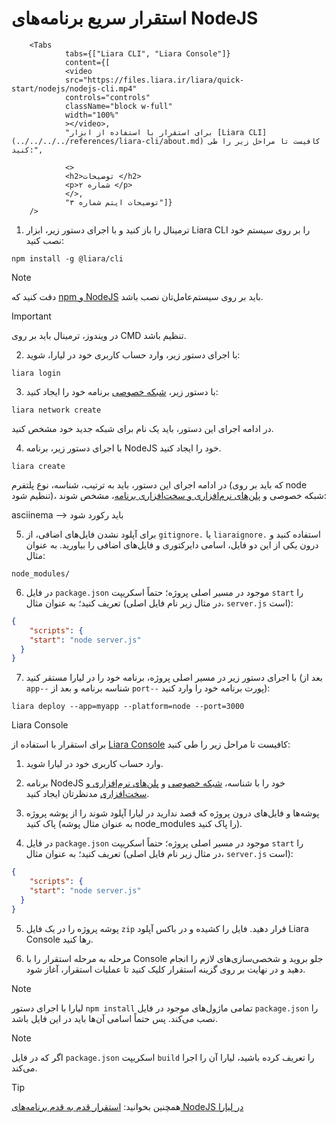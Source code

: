 
<Layout>

# استقرار سریع برنامه‌های NodeJS

        <Tabs 
                tabs={["Liara CLI", "Liara Console"]} 
                content={[
                <video
                src="https://files.liara.ir/liara/quick-start/nodejs/nodejs-cli.mp4"
                controls="controls"
                className="block w-full"
                width="100%"
                ></video>,
                "برای استقرار با استفاده از ابزار [Liara CLI](../../../../references/liara-cli/about.md) کافیست تا مراحل زیر را طی کنید:",

                <>
                <h2>توضیحات </h2>
                <p>شماره ۲ </p>
                </>,
                "توضیحات ایتم شماره ۳"]} 
        />
       




1) ترمینال را باز کنید و با اجرای دستور زیر، ابزار Liara CLI را بر روی سیستم خود نصب کنید:

```
npm install -g @liara/cli
```

> [!NOTE]
> دقت کنید که [npm و NodeJS](https://nodejs.org) باید بر روی سیستم‌عامل‌تان نصب باشد.

> [!IMPORTANT]
> در ویندوز، ترمینال باید بر روی CMD تنظیم باشد.

2) با اجرای دستور زیر، وارد حساب کاربری خود در لیارا، شوید:

```
liara login
```

3) با دستور زیر، [شبکه خصوصی](../../details/private-networks.md) برنامه خود را ایجاد کنید:

```
liara network create
```
در ادامه اجرای این دستور، باید یک نام برای شبکه جدید خود مشخص کنید. 



4) با اجرای دستور زیر، برنامه NodeJS خود را ایجاد کنید.

```
liara create
```
در ادامه اجرای این دستور، باید به ترتیب، شناسه، نوع پلتفرم (که باید بر روی node تنظیم شود)، شبکه خصوصی و [پلن‌های نرم‌افزاری و سخت‌افزاری برنامه](../../details/plans/about.md)، مشخص شوند:

asciinema --> باید رکورد شود

5) برای آپلود نشدن فایل‌های اضافی، از `gitignore.` یا `liaraignore.` استفاده کنید و درون یکی از این دو فایل، اسامی دایرکتوری و فایل‌های اضافی را بیاورید. به عنوان مثال:

```gitignore
node_modules/
```

6) در فایل `package.json` موجود در مسیر اصلی پروژه؛ حتماً اسکریپت `start` را تعریف کنید؛ به عنوان مثال (در مثال زیر نام فایل اصلی، `server.js` است):

```json
{
    "scripts": {
    "start": "node server.js"
  }
}

```

7) با اجرای دستور زیر در مسیر اصلی پروژه، برنامه خود را  در لیارا مستقر کنید (بعد از `app--` شناسه برنامه و بعد از `port--` پورت برنامه خود را وارد کنید):

```
liara deploy --app=myapp --platform=node --port=3000
```

Liara Console

برای استقرار با استفاده از [Liara Console](../../../../references/liara-console/about.md) کافیست تا مراحل زیر را طی کنید:


1) وارد حساب کاربری خود در لیارا شوید.

2) برنامه NodeJS خود را با شناسه، [شبکه خصوصی](../../details/private-networks.md) و [پلن‌های نرم‌افزاری و سخت‌افزاری](../../details/plans/about.md) مدنظرتان ایجاد کنید.

3) پوشه‌ها و فایل‌های درون پروژه که قصد ندارید در لیارا آپلود شوند را از پوشه پروژه پاک کنید (به عنوان مثال پوشه node_modules را پاک کنید).

4) در فایل `package.json` موجود در مسیر اصلی پروژه؛ حتماً اسکریپت `start` را تعریف کنید؛ به عنوان مثال (در مثال زیر نام فایل اصلی، `server.js` است):

```json
{
    "scripts": {
    "start": "node server.js"
  }
}

```

5) پوشه پروژه را در یک فایل `zip` قرار دهید. فایل را کشیده و در باکس آپلود Liara Console رها کنید.

6) مرحله به مرحله استقرار را با Console جلو بروید و شخصی‌سازی‌های لازم را انجام دهید و در نهایت بر روی گزینه استقرار کلیک کنید تا عملیات استقرار، آغاز شود. 

> [!NOTE]
> لیارا با اجرای دستور `npm install` تمامی ماژول‌های موجود در فایل `package.json` را نصب می‌کند. پس حتماً اسامی آن‌ها باید در این فایل باشد.

> [!NOTE]
> اگر که در فایل `package.json` اسکریپت `build` را تعریف کرده باشید، لیارا آن را اجرا می‌کند.

> [!TIP]
> همچنین بخوانید: [استقرار قدم به قدم برنامه‌های NodeJS در لیارا](./how-tos/create-app.md)


</Layout>